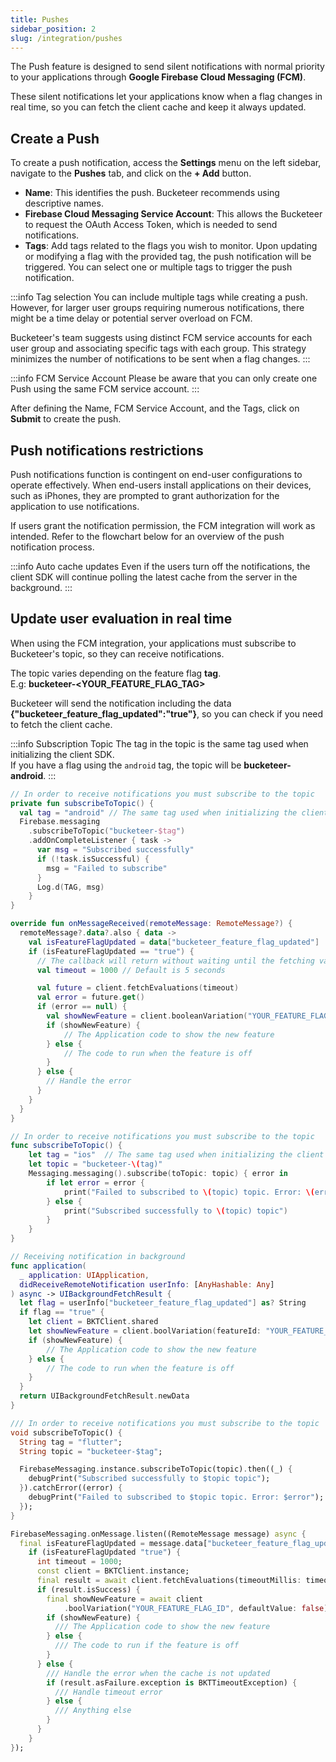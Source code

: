 ```yaml
---
title: Pushes
sidebar_position: 2
slug: /integration/pushes
---
```



The Push feature is designed to send silent notifications with normal priority to your applications through **Google Firebase Cloud Messaging (FCM)**.

These silent notifications let your applications know when a flag changes in real time, so you can fetch the client cache and keep it always updated.

## Create a Push

To create a push notification, access the **Settings** menu on the left sidebar, navigate to the **Pushes** tab, and click on the **+ Add** button.

- **Name**: This identifies the push. Bucketeer recommends using descriptive names.
- **Firebase Cloud Messaging Service Account**: This allows the Bucketeer to request the OAuth Access Token, which is needed to send notifications.
- **Tags**: Add tags related to the flags you wish to monitor. Upon updating or modifying a flag with the provided tag, the push notification will be triggered. You can select one or multiple tags to trigger the push notification.

:::info Tag selection
You can include multiple tags while creating a push. However, for larger user groups requiring numerous notifications, there might be a time delay or potential server overload on FCM.

Bucketeer's team suggests using distinct FCM service accounts for each user group and associating specific tags with each group. This strategy minimizes the number of notifications to be sent when a flag changes.
:::

:::info FCM Service Account
Please be aware that you can only create one Push using the same FCM service account.
:::

<CenteredImg
  imgURL="img/integration/pushes/create-push.png"
  alt="Create push"
  wSize="350px"
  borderWidth="1px"
/>

After defining the Name, FCM Service Account, and the Tags, click on **Submit** to create the push.

## Push notifications restrictions

Push notifications function is contingent on end-user configurations to operate effectively. When end-users install applications on their devices, such as iPhones, they are prompted to grant authorization for the application to use notifications.

If users grant the notification permission, the FCM integration will work as intended. Refer to the flowchart below for an overview of the push notification process.

<CenteredImg
  imgURL="img/integration/pushes/push_flow.svg"
  alt="Create push"
  wSize="550px"
/>

:::info Auto cache updates
Even if the users turn off the notifications, the client SDK will continue polling the latest cache from the server in the background.
:::

## Update user evaluation in real time

When using the FCM integration, your applications must subscribe to Bucketeer's topic, so they can receive notifications.

The topic varies depending on the feature flag **tag**.<br />
E.g: **bucketeer-\<YOUR_FEATURE_FLAG_TAG\>**

Bucketeer will send the notification including the data **\{"bucketeer_feature_flag_updated":"true"\}**, so you can check if you need to fetch the client cache.

:::info Subscription Topic
The tag in the topic is the same tag used when initializing the client SDK.<br />
If you have a flag using the `android` tag, the topic will be **bucketeer-android**.
:::

<Tabs groupId="integrate-buckteer-platform">
<TabItem value="kt" label="Kotlin">

```kotlin showLineNumbers
// In order to receive notifications you must subscribe to the topic
private fun subscribeToTopic() {
  val tag = "android" // The same tag used when initializing the client SDK
  Firebase.messaging
    .subscribeToTopic("bucketeer-$tag")
    .addOnCompleteListener { task ->
      var msg = "Subscribed successfully"
      if (!task.isSuccessful) {
        msg = "Failed to subscribe"
      }
      Log.d(TAG, msg)
    }
}

override fun onMessageReceived(remoteMessage: RemoteMessage?) {
  remoteMessage?.data?.also { data ->
    val isFeatureFlagUpdated = data["bucketeer_feature_flag_updated"]
    if (isFeatureFlagUpdated == "true") {
      // The callback will return without waiting until the fetching variation process finishes
      val timeout = 1000 // Default is 5 seconds

      val future = client.fetchEvaluations(timeout)
      val error = future.get()
      if (error == null) {
        val showNewFeature = client.booleanVariation("YOUR_FEATURE_FLAG_ID", false)
        if (showNewFeature) {
            // The Application code to show the new feature
        } else {
            // The code to run when the feature is off
        }
      } else {
        // Handle the error
      }
    }
  }
}
```

</TabItem>

<TabItem value="swift" label="Swift">

```swift showLineNumbers
// In order to receive notifications you must subscribe to the topic
func subscribeToTopic() {
    let tag = "ios"  // The same tag used when initializing the client SDK
    let topic = "bucketeer-\(tag)"
    Messaging.messaging().subscribe(toTopic: topic) { error in
        if let error = error {
            print("Failed to subscribed to \(topic) topic. Error: \(error)")
        } else {
            print("Subscribed successfully to \(topic) topic")
        }
    }
}

// Receiving notification in background
func application(
  _ application: UIApplication,
  didReceiveRemoteNotification userInfo: [AnyHashable: Any]
) async -> UIBackgroundFetchResult {
  let flag = userInfo["bucketeer_feature_flag_updated"] as? String
  if flag == "true" {
    let client = BKTClient.shared
    let showNewFeature = client.boolVariation(featureId: "YOUR_FEATURE_FLAG_ID", defaultValue: false)
    if (showNewFeature) {
        // The Application code to show the new feature
    } else {
        // The code to run when the feature is off
    }
  }
  return UIBackgroundFetchResult.newData
}
```

</TabItem>

<TabItem value="dart" label="Dart">

```dart showLineNumbers
/// In order to receive notifications you must subscribe to the topic
void subscribeToTopic() {
  String tag = "flutter";
  String topic = "bucketeer-$tag";

  FirebaseMessaging.instance.subscribeToTopic(topic).then((_) {
    debugPrint("Subscribed successfully to $topic topic");
  }).catchError((error) {
    debugPrint("Failed to subscribed to $topic topic. Error: $error");
  });
}

FirebaseMessaging.onMessage.listen((RemoteMessage message) async {
  final isFeatureFlagUpdated = message.data["bucketeer_feature_flag_updated"]
    if (isFeatureFlagUpdated "true") {
      int timeout = 1000;
      const client = BKTClient.instance;
      final result = await client.fetchEvaluations(timeoutMillis: timeout);
      if (result.isSuccess) {
        final showNewFeature = await client
            .boolVariation("YOUR_FEATURE_FLAG_ID", defaultValue: false);
        if (showNewFeature) {
          /// The Application code to show the new feature
        } else {
          /// The code to run if the feature is off
        }
      } else {
        /// Handle the error when the cache is not updated
        if (result.asFailure.exception is BKTTimeoutException) {
          /// Handle timeout error
        } else {
          /// Anything else
        }
      }
    }
});
```

</TabItem>

</Tabs>
